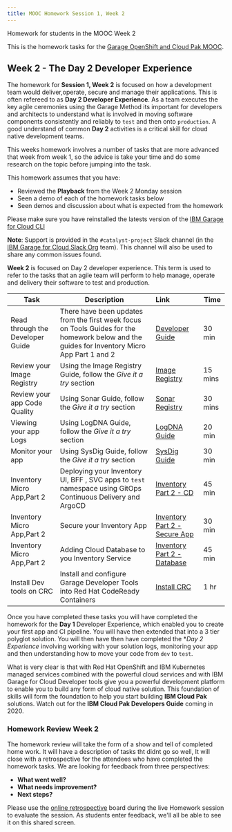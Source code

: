 ```yaml
---
title: MOOC Homework Session 1, Week 2
---
```


<PageDescription>

Homework for students in the MOOC Week 2

</PageDescription>

This is the homework tasks for the [Garage OpenShift and Cloud Pak MOOC](https://www.onlinedigitallearning.com/course/view.php?id=5631).

## Week 2 - The Day 2 Developer Experience

The homework for **Session 1, Week 2** is focused on how a development team would deliver,operate, secure and manage their applications. This is often refereed to as **Day 2 Developer Experience**. As a team executes the key agile ceremonies using the Garage Method its important for developers and architects to understand what is involved in moving software components consistently and reliably to `test` and then onto `production`. A good understand of common **Day 2** activities is a critical skill for cloud native development teams.

This weeks homework involves a number of tasks that are more advanced that week from week 1, so the advice is take your time and do some research on the topic before jumping into the task.

This homework assumes that you have:
 - Reviewed the **Playback** from the Week 2 Monday session
 - Seen a demo of each of the homework tasks below
 - Seen demos and discussion about what is expected from the homework

Please make sure you have reinstalled the latests version of the [IBM Garage for Cloud CLI](/getting-started/cli)

<InlineNotification>

**Note**: Support is provided in the `#catalyst-project` Slack channel (in the [IBM Garage for Cloud Slack Org](http://ibm-garage.slack.com) team).
This channel will also be used to share any common issues found.

</InlineNotification>

**Week 2** is focused on Day 2 developer experience. This term is used to refer to the tasks that an agile team will perform to help manage, operate and delivery their software to test and production.

| Task                            | Description         | Link        | Time    |
| --------------------------------| ------------------  |:----------- |---------|
| Read through the Developer Guide| There have been updates from the first week focus on Tools Guides for the homework below and the guides for Inventory Micro App Part 1 and 2 | [Developer Guide](/overview) | 30 min |
| Review your Image Registry | Using the Image Registry Guide, follow the _Give it a try_ section |[Image Registry](/guides/image-registry#give-it-a-try) | 15 mins |
| Review your app Code Quality | Using Sonar Guide, follow the _Give it a try_ section |[Sonar Registry](/guides/code-analysis#give-it-a-try) | 30 mins |
| Viewing  your app Logs | Using LogDNA Guide, follow the _Give it a try_ section | [LogDNA Guide](/guides/log-management#give-it-a-try) | 20 min |
| Monitor your app | Using SysDig Guide, follow the _Give it a try_ section | [SysDig Guide](/guides/monitoring#give-it-a-try) | 30 min |
| Inventory Micro App,Part 2 | Deploying your Inventory UI, BFF , SVC apps to `test` namespace using GitOps Continuous Delivery and ArgoCD  | [Inventory Part 2 - CD](/practical/inventory-part2#using-cd-to-deliver-to-test) | 45 min |
| Inventory Micro App,Part 2 | Secure your Inventory App | [Inventory Part 2 - Secure App](/practical/inventory-part2#securing-the-solution-with-app-id) | 30 min |
| Inventory Micro App,Part 2 | Adding Cloud Database to you Inventory Service | [Inventory Part 2 - Database](/practical/inventory-part2#add-a-cloudant-integration-to-your-backend-service) | 45 min |
| Install Dev tools on CRC | Install and configure Garage Developer Tools into Red Hat CodeReady Containers | [Install CRC](/admin/installation-crc) | 1 hr |


Once you have completed these tasks you will have completed the homework for the **Day 1** Developer Experience, which enabled you to create your first app and CI pipeline. You will have then extended that into a 3 tier polyglot solution. You will then have then have completed the **Day 2 Experience* involving working with your solution logs, monitoring your app and then understanding how to move your code from `dev` to `test`.

What is very clear is that with Red Hat OpenShift and IBM Kubernetes managed services combined with the powerful cloud services and with IBM Garage for Cloud Developer tools give you a powerful development platform to enable you to build any form of cloud native solution. This foundation of skills will form the foundation to help you start building **IBM Cloud Pak** solutions. Watch out for the **IBM Cloud Pak Developers Guide** coming in 2020.

### Homework Review Week 2

The homework review will take the form of a show and tell of completed home work. It will have a description of tasks tht didnt go so well, It will close with a retrospective for the attendees who have completed the homework tasks. We are looking for feedback from three perspectives:

- **What went well?**
- **What needs improvement?**
- **Next steps?**

Please use the [online retrospective](https://reetro-io.herokuapp.com/board/5dc4fca0074a5400170d9c93/5dc4fca0074a5400170d9c95) board during the live Homework session to evaluate the session. As students enter feedback, we'll all be able to see it on this shared screen.
